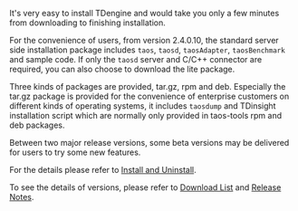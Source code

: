 
It's very easy to install TDengine and would take you only a few minutes from downloading to finishing installation.

For the convenience of users, from version 2.4.0.10, the standard server side installation package includes `taos`, `taosd`, `taosAdapter`, `taosBenchmark` and sample code. If only the `taosd` server and C/C++ connector are required, you can also choose to download the lite package.

Three kinds of packages are provided, tar.gz, rpm and deb. Especially the tar.gz package is provided for the convenience of enterprise customers on different kinds of operating systems, it includes `taosdump`  and TDinsight installation script which are normally only provided in taos-tools rpm and deb packages.

Between two major release versions, some beta versions may be delivered for users to try some new features.

<PkgList type={0}/>

For the details please refer to [Install and Uninstall](../13-operation/01-pkg-install.md).

To see the details of versions, please refer to [Download List](https://tdengine.com/all-downloads) and [Release Notes](https://github.com/taosdata/TDengine/releases).
